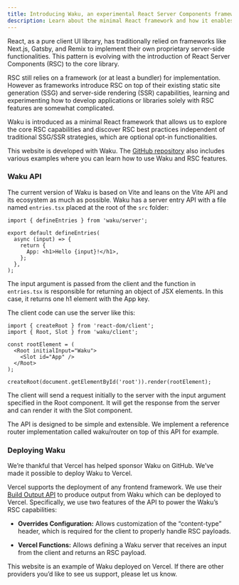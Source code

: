 ```yaml
---
title: Introducing Waku, an experimental React Server Components framework
description: Learn about the minimal React framework and how it enables the RSC features.
---
```


React, as a pure client UI library, has traditionally relied on frameworks like Next.js, Gatsby, and Remix to implement their own proprietary server-side functionalities. This pattern is evolving with the introduction of React Server Components (RSC) to the core library.

RSC still relies on a framework (or at least a bundler) for implementation. However as frameworks introduce RSC on top of their existing static site generation (SSG) and server-side rendering (SSR) capabilities, learning and experimenting how to develop applications or libraries solely with RSC features are somewhat complicated.

Waku is introduced as a minimal React framework that allows us to explore the core RSC capabilities and discover RSC best practices independent of traditional SSG/SSR strategies, which are optional opt-in functionalities.

This website is developed with Waku. The [GitHub repository](https://github.com/dai-shi/waku) also includes various examples where you can learn how to use Waku and RSC features.

### Waku API

The current version of Waku is based on Vite and leans on the Vite API and its ecosystem as much as possible. Waku has a server entry API with a file named `entries.tsx` placed at the root of the `src` folder:

```tsx
import { defineEntries } from 'waku/server';

export default defineEntries(
  async (input) => {
    return {
      App: <h1>Hello {input}!</h1>,
    };
  },
);
```

The input argument is passed from the client and the function in `entries.tsx` is responsible for returning an object of JSX elements. In this case, it returns one h1 element with the App key.

The client code can use the server like this:

```tsx
import { createRoot } from 'react-dom/client';
import { Root, Slot } from 'waku/client';

const rootElement = (
  <Root initialInput="Waku">
    <Slot id="App" />
  </Root>
);

createRoot(document.getElementById('root')).render(rootElement);
```

The client will send a request initially to the server with the input argument specified in the Root component. It will get the response from the server and can render it with the Slot component.

The API is designed to be simple and extensible. We implement a reference router implementation called waku/router on top of this API for example.

### Deploying Waku

We’re thankful that Vercel has helped sponsor Waku on GitHub. We’ve made it possible to deploy Waku to Vercel.

Vercel supports the deployment of any frontend framework. We use their [Build Output API](https://vercel.com/docs/build-output-api/v3) to produce output from Waku which can be deployed to Vercel. Specifically, we use two features of the API to power the Waku’s RSC capabilities:

- **Overrides Configuration:** Allows customization of the “content-type” header, which is required for the client to properly handle RSC payloads.

- **Vercel Functions:** Allows defining a Waku server that receives an input from the client and returns an RSC payload.

This website is an example of Waku deployed on Vercel. If there are other providers you’d like to see us support, please let us know.
